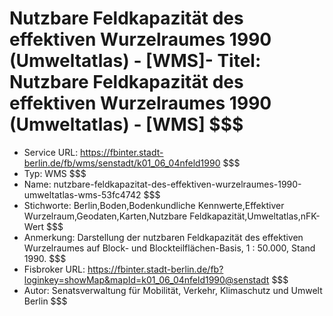 # Nutzbare Feldkapazität des effektiven Wurzelraumes 1990 (Umweltatlas) - [WMS]- Titel: Nutzbare Feldkapazität des effektiven Wurzelraumes 1990 (Umweltatlas) - [WMS] $$$
- Service URL: https://fbinter.stadt-berlin.de/fb/wms/senstadt/k01_06_04nfeld1990 $$$
- Typ: WMS $$$
- Name: nutzbare-feldkapazitat-des-effektiven-wurzelraumes-1990-umweltatlas-wms-53fc4742 $$$
- Stichworte: Berlin,Boden,Bodenkundliche Kennwerte,Effektiver Wurzelraum,Geodaten,Karten,Nutzbare Feldkapazität,Umweltatlas,nFK-Wert $$$
- Anmerkung: Darstellung der nutzbaren Feldkapazität des effektiven Wurzelraumes auf Block- und Blockteilflächen-Basis, 1 : 50.000, Stand 1990. $$$
- Fisbroker URL: https://fbinter.stadt-berlin.de/fb?loginkey=showMap&mapId=k01_06_04nfeld1990@senstadt $$$
- Autor: Senatsverwaltung für Mobilität, Verkehr, Klimaschutz und Umwelt Berlin $$$
